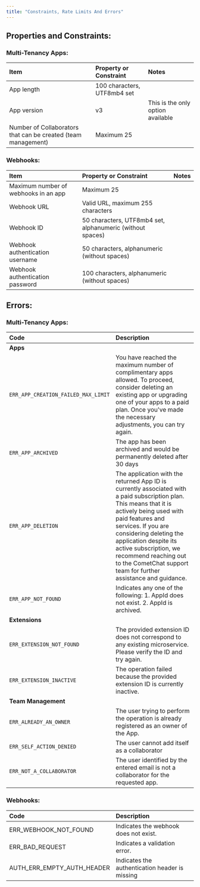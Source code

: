 ```yaml
---
title: "Constraints, Rate Limits And Errors"
---
```


## Properties and Constraints:

### Multi-Tenancy Apps:

| Item                                                          | Property or Constraint      | Notes                             |
| :------------------------------------------------------------- | :--------------------------- | :--------------------------------- |
| App length                                                    | 100 characters, UTF8mb4 set |                                   |
| App version                                                   | v3                          | This is the only option available |
| Number of Collaborators that can be created (team management) | Maximum 25                  |                                   |

### Webhooks:

| **Item**                             | **Property or Constraint**                                | **Notes** |
| :------------------------------------ | :--------------------------------------------------------- | :--------- |
| Maximum number of webhooks in an app | Maximum 25                                                |           |
| Webhook URL                          | Valid URL, maximum 255 characters                         |           |
| Webhook ID                           | 50 characters, UTF8mb4 set, alphanumeric (without spaces) |           |
| Webhook authentication username      | 50 characters, alphanumeric (without spaces)              |           |
| Webhook authentication password      | 100 characters, alphanumeric (without spaces)             |           |

## Errors:

### Multi-Tenancy Apps:

| Code                                | Description                                                                                                                                                                                                                                                                                                                                              |
| :----------------------------------- | :-------------------------------------------------------------------------------------------------------------------------------------------------------------------------------------------------------------------------------------------------------------------------------------------------------------------------------------------------------- |
| **Apps**                            |                                                                                                                                                                                                                                                                                                                                                          |
| `ERR_APP_CREATION_FAILED_MAX_LIMIT` | You have reached the maximum number of complimentary apps allowed. To proceed, consider deleting an existing app or upgrading one of your apps to a paid plan. Once you've made the necessary adjustments, you can try again.                                                                                                                            |
| `ERR_APP_ARCHIVED`                  | The app has been archived and would be permanently deleted after 30 days                                                                                                                                                                                                                                                                                 |
| `ERR_APP_DELETION`                  | The application with the returned App ID is currently associated with a paid subscription plan. This means that it is actively being used with paid features and services. If you are considering deleting the application despite its active subscription, we recommend reaching out to the CometChat support team for further assistance and guidance. |
| `ERR_APP_NOT_FOUND`                 | Indicates any one of the following: 1. AppId does not exist. 2. AppId is archived.                                                                                                                                                                                                                                                                       |
| **Extensions**                      |                                                                                                                                                                                                                                                                                                                                                          |
| `ERR_EXTENSION_NOT_FOUND`           | The provided extension ID does not correspond to any existing microservice. Please verify the ID and try again.                                                                                                                                                                                                                                          |
| `ERR_EXTENSION_INACTIVE`            | The operation failed because the provided extension ID is currently inactive.                                                                                                                                                                                                                                                                            |
| **Team Management**                 |                                                                                                                                                                                                                                                                                                                                                          |
| `ERR_ALREADY_AN_OWNER`              | The user trying to perform the operation is already registered as an owner of the App.                                                                                                                                                                                                                                                                   |
| `ERR_SELF_ACTION_DENIED`            | The user cannot add itself as a collaborator                                                                                                                                                                                                                                                                                                             |
| `ERR_NOT_A_COLLABORATOR`            | The user identified by the entered email is not a collaborator for the requested app.                                                                                                                                                                                                                                                                    |

### Webhooks:

| Code                           | Description                                    |
| :------------------------------ | :---------------------------------------------- |
| ERR\_WEBHOOK\_NOT\_FOUND       | Indicates the webhook does not exist.          |
| ERR\_BAD\_REQUEST              | Indicates a validation error.                  |
| AUTH\_ERR\_EMPTY\_AUTH\_HEADER | Indicates the authentication header is missing |
